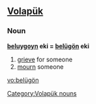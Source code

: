 ==[[Volapük]]==

===Noun===
'''[[beluygoyn]] eki = [[belügön]] eki'''

# [[grieve]] for someone
# [[mourn]] someone

[[Category:Volapük nouns]]

[[vo:belügön]]